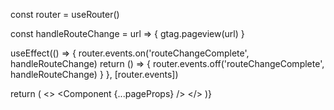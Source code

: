 
  const router = useRouter()

  const handleRouteChange = url => {
    gtag.pageview(url)
  }
  
  useEffect(() => {
    router.events.on('routeChangeComplete', handleRouteChange)
    return () => {
      router.events.off('routeChangeComplete', handleRouteChange)
    }
  }, [router.events])

return (
  <>
    <HeadScript trackingID={gtag.GA_TRACKING_ID} />
    <Component {...pageProps} />
    <CookieConsent />
  </>
)}
